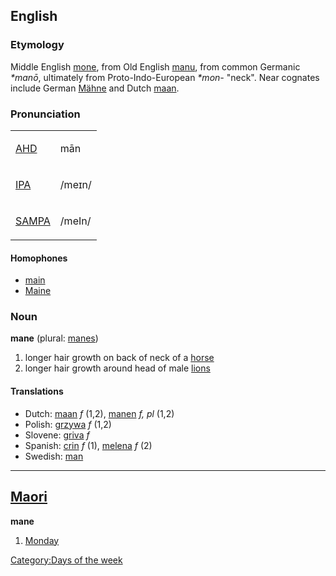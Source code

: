 ==English==

===Etymology===
Middle English [[mone]], from Old English [[manu]], from common Germanic ''*manō'', ultimately from Proto-Indo-European ''*mon-'' "neck".  Near cognates include German [[Mähne]] and Dutch [[maan]].

===Pronunciation===
{| border=1 cellpadding=5
| [[w:AHD|AHD]] || mān
|-
| [[w:IPA|IPA]] || /meɪn/
|-
| [[w:SAMPA|SAMPA]] || /meIn/
|}

====Homophones====
*[[main]]
*[[Maine]]

===Noun===
'''mane''' (plural: [[manes]])

#longer hair growth on back of neck of a [[horse]]
#longer hair growth around head of male [[lion]]s

====Translations====
*Dutch: [[maan]] ''f'' (1,2), [[manen]] ''f, pl'' (1,2)
*Polish: [[grzywa]] ''f'' (1,2)
*Slovene: [[griva]] ''f''
*Spanish: [[crin]] ''f'' (1), [[melena]] ''f''  (2)
*Swedish: [[man]]

----

==[[Maori]]==
'''mane'''<!--capitalisation?-->

# [[Monday]]

[[Category:Days of the week]]